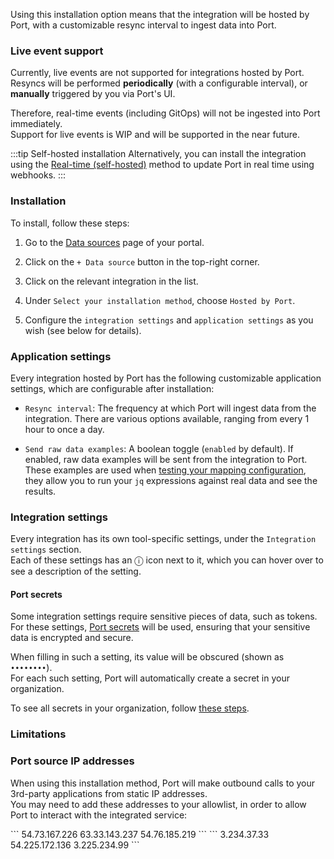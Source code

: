 
Using this installation option means that the integration will be hosted by Port, with a customizable resync interval to ingest data into Port.

<h3>Live event support</h3>

Currently, live events are not supported for integrations hosted by Port.  
Resyncs will be performed **periodically** (with a configurable interval), or **manually** triggered by you via Port's UI.

Therefore, real-time events (including GitOps) will not be ingested into Port immediately.  
Support for live events is WIP and will be supported in the near future.

:::tip Self-hosted installation
Alternatively, you can install the integration using the [Real-time (self-hosted)](?installation-methods=real-time-self-hosted#setup) method to update Port in real time using webhooks.
:::

<h3>Installation</h3>

To install, follow these steps:

1. Go to the [Data sources](https://app.getport.io/settings/data-sources) page of your portal.

2. Click on the `+ Data source` button in the top-right corner.

3. Click on the relevant integration in the list.

4. Under `Select your installation method`, choose `Hosted by Port`.

5. Configure the `integration settings` and `application settings` as you wish (see below for details).

<h3>Application settings</h3>

Every integration hosted by Port has the following customizable application settings, which are configurable after installation:

- `Resync interval`: The frequency at which Port will ingest data from the integration. There are various options available, ranging from every 1 hour to once a day.

- `Send raw data examples`: A boolean toggle (`enabled` by default). If enabled, raw data examples will be sent from the integration to Port. These examples are used when [testing your mapping configuration](/build-your-software-catalog/customize-integrations/configure-mapping#test-your-mapping---jq-playground), they allow you to run your `jq` expressions against real data and see the results.

<h3>Integration settings</h3>

Every integration has its own tool-specific settings, under the `Integration settings` section.  
Each of these settings has an ⓘ icon next to it, which you can hover over to see a description of the setting.

<h4>Port secrets</h4>

Some integration settings require sensitive pieces of data, such as tokens.  
For these settings, [Port secrets](/sso-rbac/port-secrets/) will be used, ensuring that your sensitive data is encrypted and secure.

When filling in such a setting, its value will be obscured (shown as `••••••••`).  
For each such setting, Port will automatically create a secret in your organization.  

To see all secrets in your organization, follow [these steps](/sso-rbac/port-secrets/#usage).

<h3>Limitations</h3>

<OceanSaasLimitations id={props.integration} />

<h3>Port source IP addresses</h3>

When using this installation method, Port will make outbound calls to your 3rd-party applications from static IP addresses.  
You may need to add these addresses to your allowlist, in order to allow Port to interact with the integrated service:

<Tabs>
<TabItem value="eu" label="Europe (EU)">
```
54.73.167.226  
63.33.143.237  
54.76.185.219
```
</TabItem>
<TabItem value="us" label="United States (US)">
```
3.234.37.33  
54.225.172.136  
3.225.234.99
```
</TabItem>
</Tabs>

